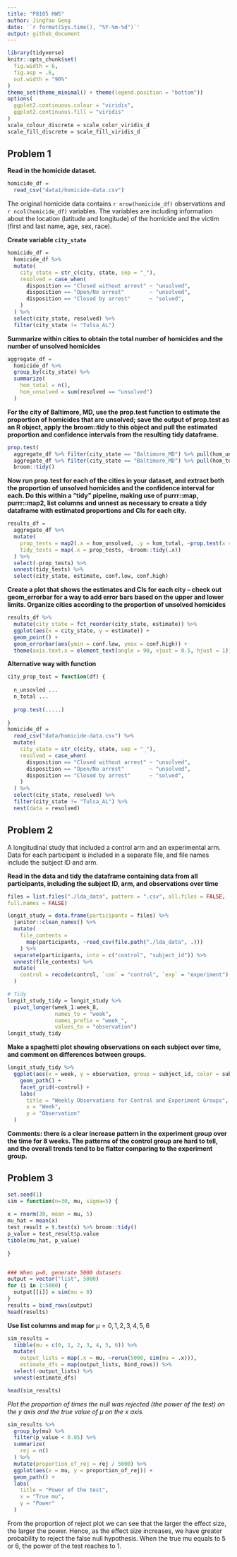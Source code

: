 ```yaml
---
title: "P8105 HW5"
author: JingYao Geng
date: '`r format(Sys.time(), "%Y-%m-%d")`'
output: github_document
---
```


```r
library(tidyverse)
knitr::opts_chunk$set(
  fig.width = 6,
  fig.asp = .6,
  out.width = "90%"
)
theme_set(theme_minimal() + theme(legend.position = "bottom"))
options(
  ggplot2.continuous.colour = "viridis",
  ggplot2.continuous.fill = "viridis"
)
scale_colour_discrete = scale_color_viridis_d
scale_fill_discrete = scale_fill_viridis_d
```

## Problem 1

**Read in the homicide dataset.**
```r
homicide_df = 
  read_csv("data1/homicide-data.csv")  
```

The original homicide data contains `r nrow(homicide_df)` observations and `r ncol(homicide_df)` variables. The variables are including information about the location (latitude and longitude) of the homicide and the victim (first and last name, age, sex, race).  

**Create variable `city_state`**
```r
homicide_df =
  homicide_df %>% 
  mutate(
    city_state = str_c(city, state, sep = "_"),
    resolved = case_when(
      disposition == "Closed without arrest" ~ "unsolved",
      disposition == "Open/No arrest"        ~ "unsolved",
      disposition == "Closed by arrest"      ~ "solved",
    )
  ) %>% 
  select(city_state, resolved) %>% 
  filter(city_state != "Tulsa_AL")
```

**Summarize within cities to obtain the total number of homicides and the number of unsolved homicides**

```r
aggregate_df = 
  homicide_df %>% 
  group_by(city_state) %>% 
  summarize(
    hom_total = n(),
    hom_unsolved = sum(resolved == "unsolved")
  )
```

**For the city of Baltimore, MD, use the prop.test function to estimate the proportion of homicides that are unsolved; save the output of prop.test as an R object, apply the broom::tidy to this object and pull the estimated proportion and confidence intervals from the resulting tidy dataframe.**

```r
prop.test(
  aggregate_df %>% filter(city_state == "Baltimore_MD") %>% pull(hom_unsolved), 
  aggregate_df %>% filter(city_state == "Baltimore_MD") %>% pull(hom_total)) %>% 
  broom::tidy()
```

**Now run prop.test for each of the cities in your dataset, and extract both the proportion of unsolved homicides and the confidence interval for each. Do this within a “tidy” pipeline, making use of purrr::map, purrr::map2, list columns and unnest as necessary to create a tidy dataframe with estimated proportions and CIs for each city.**

```r
results_df = 
  aggregate_df %>% 
  mutate(
    prop_tests = map2(.x = hom_unsolved, .y = hom_total, ~prop.test(x = .x, n = .y)),
    tidy_tests = map(.x = prop_tests, ~broom::tidy(.x))
  ) %>% 
  select(-prop_tests) %>% 
  unnest(tidy_tests) %>% 
  select(city_state, estimate, conf.low, conf.high)
```

**Create a plot that shows the estimates and CIs for each city – check out geom_errorbar for a way to add error bars based on the upper and lower limits. Organize cities according to the proportion of unsolved homicides**

```r
results_df %>% 
  mutate(city_state = fct_reorder(city_state, estimate)) %>% 
  ggplot(aes(x = city_state, y = estimate)) +
  geom_point() + 
  geom_errorbar(aes(ymin = conf.low, ymax = conf.high)) + 
  theme(axis.text.x = element_text(angle = 90, vjust = 0.5, hjust = 1))
```

**Alternative way with function**
```r
city_prop_test = function(df) {
  
  n_unsovled ...
  n_total ... 
  
  prop.test(.....)
  
}
homicide_df = 
  read_csv("data/homicide-data.csv") %>% 
  mutate(
    city_state = str_c(city, state, sep = "_"),
    resolved = case_when(
      disposition == "Closed without arrest" ~ "unsolved",
      disposition == "Open/No arrest"        ~ "unsolved",
      disposition == "Closed by arrest"      ~ "solved",
    )
  ) %>% 
  select(city_state, resolved) %>% 
  filter(city_state != "Tulsa_AL") %>% 
  nest(data = resolved)
```

## Problem 2

A longitudinal study that included a control arm and an experimental arm. Data for each participant is included in a separate file, and file names include the subject ID and arm.

**Read in the data and tidy the dataframe containing data from all participants, including the subject ID, arm, and observations over time** 

```r
files = list.files("./lda_data", pattern = ".csv", all.files = FALSE, 
full.names = FALSE)

longit_study = data.frame(participants = files) %>% 
  janitor::clean_names() %>%
  mutate(
    file_contents = 
      map(participants, ~read_csv(file.path("./lda_data", .)))
    ) %>% 
  separate(participants, into = c("control", "subject_id")) %>% 
  unnest(file_contents) %>% 
  mutate(
    control = recode(control, `con` = "control", `exp` = "experiment")
  ) 

# Tidy
longit_study_tidy = longit_study %>% 
  pivot_longer(week_1:week_8,
               names_to = "week",
               names_prefix = "week_",
               values_to = "observation") 
longit_study_tidy 
```

**Make a spaghetti plot showing observations on each subject over time, and comment on differences between groups.**

```r
longit_study_tidy %>%
  ggplot(aes(x = week, y = observation, group = subject_id, color = subject_id)) +
    geom_path() + 
    facet_grid(~control) +
    labs(
      title = "Weekly Observations for Control and Experiment Groups",
      x = "Week",
      y = "Observation"
  )
```

**Comments: there is a clear increase pattern in the experiment group over the time for 8 weeks. The patterns of the control group are hard to tell, and the overall trends tend to be flatter comparing to the experiment group.**

## Problem 3

```r
set.seed(1)
sim = function(n=30, mu, sigma=5) {
  
x = rnorm(30, mean = mu, 5)
mu_hat = mean(x)
test_result = t.test(x) %>% broom::tidy()
p_value = test_result$p.value
tibble(mu_hat, p_value)
  
}


### When μ=0, generate 5000 datasets
output = vector("list", 5000)
for (i in 1:5000) {
  output[[i]] = sim(mu = 0)
}
results = bind_rows(output)
head(results)

```


**Use list columns and map for** $\mu= 0,1,2,3,4,5,6$

```r
sim_results = 
  tibble(mu = c(0, 1, 2, 3, 4, 5, 6)) %>% 
  mutate(
    output_lists = map(.x = mu, ~rerun(5000, sim(mu = .x))),
    estimate_dfs = map(output_lists, bind_rows)) %>% 
  select(-output_lists) %>% 
  unnest(estimate_dfs)

head(sim_results)

```

*Plot the proportion of times the null was rejected (the power of the test) on the y axis and the true value of μ on the x axis.* 
```r

sim_results %>% 
  group_by(mu) %>% 
  filter(p_value < 0.05) %>% 
  summarize(
    rej = n()
  ) %>% 
  mutate(proportion_of_rej = rej / 5000) %>% 
  ggplot(aes(x = mu, y = proportion_of_rej)) +
  geom_path() +
  labs(
    title = "Power of the test",
    x = "True mu",
    y = "Power"
  )

```

From the proportion of reject plot we can see that the larger the effect size, the larger the power. Hence, as the effect size increases, we have greater probability to reject the false null hypothesis. When the true mu equals to 5 or 6, the power of the test reaches to 1.



```r

```





